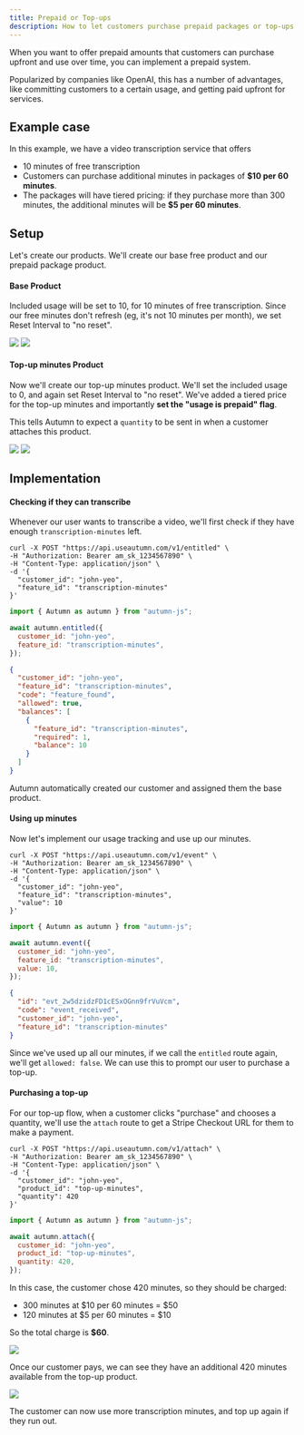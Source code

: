 ```yaml
---
title: Prepaid or Top-ups
description: How to let customers purchase prepaid packages or top-ups for your product.
---
```


When you want to offer prepaid amounts that customers can purchase upfront and use over time, you can implement a prepaid system.

Popularized by companies like OpenAI, this has a number of advantages, like committing customers to a certain usage, and getting paid upfront for services.

## Example case

In this example, we have a video transcription service that offers

- 10 minutes of free transcription
- Customers can purchase additional minutes in packages of **$10 per 60 minutes**.
- The packages will have tiered pricing: if they purchase more than 300 minutes, the additional minutes will be **$5 per 60 minutes**.

## Setup

Let's create our products. We'll create our base free product and our prepaid package product.

#### Base Product

Included usage will be set to 10, for 10 minutes of free transcription. Since our free minutes don't refresh (eg, it's not 10 minutes per month), we set Reset Interval to "no reset".

<img src="/assets/guides/prepaid/base-item.png" />
<img src="/assets/guides/prepaid/base-product.png" />

#### Top-up minutes Product

Now we'll create our top-up minutes product. We'll set the included usage to 0, and again set Reset Interval to "no reset". We've added a tiered price for the top-up minutes and importantly **set the "usage is prepaid" flag**.

This tells Autumn to expect a `quantity` to be sent in when a customer attaches this product.

<img src="/assets/guides/prepaid/topup-item.png" />
<img src="/assets/guides/prepaid/topup-product.png" />

## Implementation

#### Checking if they can transcribe

Whenever our user wants to transcribe a video, we'll first check if they have enough `transcription-minutes` left.

<CodeGroup>

```shell cURL
curl -X POST "https://api.useautumn.com/v1/entitled" \
-H "Authorization: Bearer am_sk_1234567890" \
-H "Content-Type: application/json" \
-d '{
  "customer_id": "john-yeo",
  "feature_id": "transcription-minutes"
}'
```

```javascript Typescript
import { Autumn as autumn } from "autumn-js";

await autumn.entitled({
  customer_id: "john-yeo",
  feature_id: "transcription-minutes",
});
```

</CodeGroup>

```json
{
  "customer_id": "john-yeo",
  "feature_id": "transcription-minutes",
  "code": "feature_found",
  "allowed": true,
  "balances": [
    {
      "feature_id": "transcription-minutes",
      "required": 1,
      "balance": 10
    }
  ]
}
```

<Check>
  Autumn automatically created our customer and assigned them the base product.
</Check>

#### Using up minutes

Now let's implement our usage tracking and use up our minutes.

<CodeGroup>

```shell cURL
curl -X POST "https://api.useautumn.com/v1/event" \
-H "Authorization: Bearer am_sk_1234567890" \
-H "Content-Type: application/json" \
-d '{
  "customer_id": "john-yeo",
  "feature_id": "transcription-minutes",
  "value": 10
}'
```

```javascript Typescript
import { Autumn as autumn } from "autumn-js";

await autumn.event({
  customer_id: "john-yeo",
  feature_id: "transcription-minutes",
  value: 10,
});
```

</CodeGroup>

```json
{
  "id": "evt_2w5dzidzFD1cESxOGnn9frVuVcm",
  "code": "event_received",
  "customer_id": "john-yeo",
  "feature_id": "transcription-minutes"
}
```

Since we've used up all our minutes, if we call the `entitled` route again, we'll get `allowed: false`. We can use this to prompt our user to purchase a top-up.

#### Purchasing a top-up

For our top-up flow, when a customer clicks "purchase" and chooses a quantity, we'll use the `attach` route to get a Stripe Checkout URL for them to make a payment.

<CodeGroup>

```shell cURL
curl -X POST "https://api.useautumn.com/v1/attach" \
-H "Authorization: Bearer am_sk_1234567890" \
-H "Content-Type: application/json" \
-d '{
  "customer_id": "john-yeo",
  "product_id": "top-up-minutes",
  "quantity": 420
}'
```

```javascript Typescript
import { Autumn as autumn } from "autumn-js";

await autumn.attach({
  customer_id: "john-yeo",
  product_id: "top-up-minutes",
  quantity: 420,
});
```

</CodeGroup>

In this case, the customer chose 420 minutes, so they should be charged:

- 300 minutes at \$10 per 60 minutes = \$50
- 120 minutes at \$5 per 60 minutes = \$10

So the total charge is **\$60**.

<img src="/assets/guides/prepaid/checkout.png" />

Once our customer pays, we can see they have an additional 420 minutes available from the top-up product.

<img src="/assets/guides/prepaid/customer-balance.png" />

The customer can now use more transcription minutes, and top up again if they run out.
